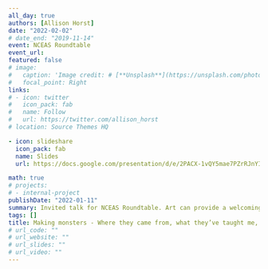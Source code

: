 ```yaml
---
all_day: true
authors: [Allison Horst]
date: "2022-02-02"
# date_end: "2019-11-14"
event: NCEAS Roundtable
event_url: 
featured: false
# image: 
#   caption: 'Image credit: # [**Unsplash**](https://unsplash.com/photos/bzdhc5b3Bxs)'
#   focal_point: Right
links:
# - icon: twitter
#   icon_pack: fab
#   name: Follow
#   url: https://twitter.com/allison_horst
# location: Source Themes HQ

- icon: slideshare
  icon_pack: fab
  name: Slides
  url: https://docs.google.com/presentation/d/e/2PACX-1vQY5mae7PZrRJnYIeZVELx-zzSleJoNgQrw7feFqcnJ5dWAhrzTHcesgICC22RrclSE1rEQ8rHOC3AK/pub?start=false&loop=false&delayms=3000

math: true
# projects:
# - internal-project
publishDate: "2022-01-11"
summary: Invited talk for NCEAS Roundtable. Art can provide a welcoming entryway for learners to engage with sometimes intimidating coding skills. In the first half of this session, I will describe the rise of the R monsters (illustrated characters that I create to help make data science and stats concepts and tools more approachable), my experiences as NCEAS' and RStudio's Artist-in-Residence, and a few unexpected lessons I've learned from the monsters along the way. In the second half of the session, all attendees will be invited to join in an art lesson during which everyone will follow along to create a charismatic collection of monsters of your own. Art materials will be provided for all in-person attendees. For attendees joining remotely, you will need 1 - 2 sheets of paper, a light colored pencil or crayon, and a black colored pencil or fine-tip marker.
tags: []
title: Making monsters - Where they came from, what they’ve taught me, and how you can make them, too
# url_code: ""
# url_website: ""
# url_slides: ""
# url_video: ""
---
```

